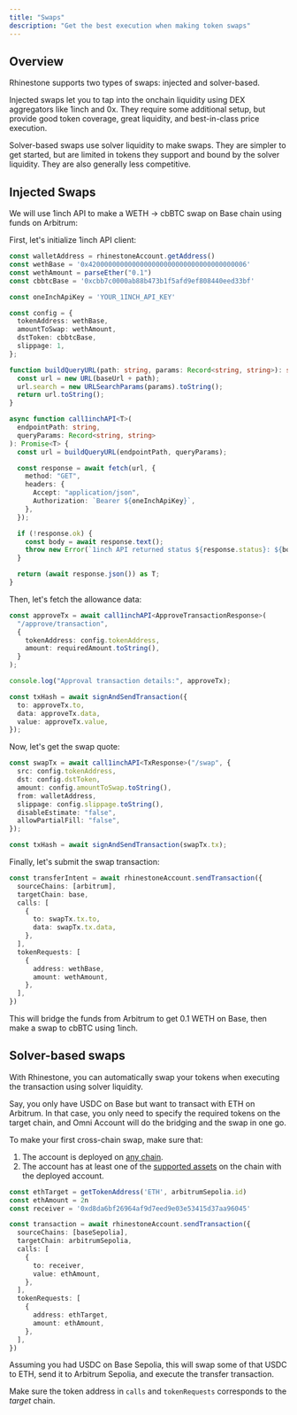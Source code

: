 ```yaml
---
title: "Swaps"
description: "Get the best execution when making token swaps"
---
```


## Overview

Rhinestone supports two types of swaps: injected and solver-based.

Injected swaps let you to tap into the onchain liquidity using DEX aggregators like 1inch and 0x. They require some additional setup, but provide good token coverage, great liquidity, and best-in-class price execution.

Solver-based swaps use solver liquidity to make swaps. They are simpler to get started, but are limited in tokens they support and bound by the solver liquidity. They are also generally less competitive.

## Injected Swaps

We will use 1inch API to make a WETH -> cbBTC swap on Base chain using funds on Arbitrum:

First, let's initialize 1inch API client:

```ts
const walletAddress = rhinestoneAccount.getAddress()
const wethBase = '0x4200000000000000000000000000000000000006'
const wethAmount = parseEther("0.1")
const cbbtcBase = '0xcbb7c0000ab88b473b1f5afd9ef808440eed33bf'

const oneInchApiKey = 'YOUR_1INCH_API_KEY'

const config = {
  tokenAddress: wethBase,
  amountToSwap: wethAmount,
  dstToken: cbbtcBase,
  slippage: 1,
};

function buildQueryURL(path: string, params: Record<string, string>): string {
  const url = new URL(baseUrl + path);
  url.search = new URLSearchParams(params).toString();
  return url.toString();
}

async function call1inchAPI<T>(
  endpointPath: string,
  queryParams: Record<string, string>
): Promise<T> {
  const url = buildQueryURL(endpointPath, queryParams);

  const response = await fetch(url, {
    method: "GET",
    headers: {
      Accept: "application/json",
      Authorization: `Bearer ${oneInchApiKey}`,
    },
  });

  if (!response.ok) {
    const body = await response.text();
    throw new Error(`1inch API returned status ${response.status}: ${body}`);
  }

  return (await response.json()) as T;
}
```

Then, let's fetch the allowance data:

```ts
const approveTx = await call1inchAPI<ApproveTransactionResponse>(
  "/approve/transaction",
  {
    tokenAddress: config.tokenAddress,
    amount: requiredAmount.toString(),
  }
);

console.log("Approval transaction details:", approveTx);

const txHash = await signAndSendTransaction({
  to: approveTx.to,
  data: approveTx.data,
  value: approveTx.value,
});
```

Now, let's get the swap quote:

```ts
const swapTx = await call1inchAPI<TxResponse>("/swap", {
  src: config.tokenAddress,
  dst: config.dstToken,
  amount: config.amountToSwap.toString(),
  from: walletAddress,
  slippage: config.slippage.toString(),
  disableEstimate: "false",
  allowPartialFill: "false",
});

const txHash = await signAndSendTransaction(swapTx.tx);
```

Finally, let's submit the swap transaction:

```ts
const transferIntent = await rhinestoneAccount.sendTransaction({
  sourceChains: [arbitrum],
  targetChain: base,
  calls: [
    {
      to: swapTx.tx.to,
      data: swapTx.tx.data,
    },
  ],
  tokenRequests: [
    {
      address: wethBase,
      amount: wethAmount,
    },
  ],
})
```

This will bridge the funds from Arbitrum to get 0.1 WETH on Base, then make a swap to cbBTC using 1inch.

## Solver-based swaps

With Rhinestone, you can automatically swap your tokens when executing the transaction using solver liquidity.

Say, you only have USDC on Base but want to transact with ETH on Arbitrum. In that case, you only need to specify the required tokens on the target chain, and Omni Account will do the bridging and the swap in one go.

To make your first cross-chain swap, make sure that:

1) The account is deployed on [any chain](../../home/introduction/supported-chains).
2) The account has at least one of the [supported assets](../../home/introduction/supported-chains) on the chain with the deployed account.

```ts
const ethTarget = getTokenAddress('ETH', arbitrumSepolia.id)
const ethAmount = 2n
const receiver = '0xd8da6bf26964af9d7eed9e03e53415d37aa96045'

const transaction = await rhinestoneAccount.sendTransaction({
  sourceChains: [baseSepolia],
  targetChain: arbitrumSepolia,
  calls: [
    {
      to: receiver,
      value: ethAmount,
    },
  ],
  tokenRequests: [
    {
      address: ethTarget,
      amount: ethAmount,
    },
  ],
})
```

Assuming you had USDC on Base Sepolia, this will swap some of that USDC to ETH, send it to Arbitrum Sepolia, and execute the transfer transaction.

<Note>Make sure the token address in `calls` and `tokenRequests` corresponds to the _target_ chain.</Note>
